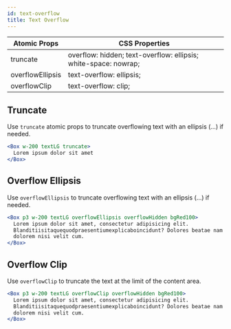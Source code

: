 ```yaml
---
id: text-overflow
title: Text Overflow
---
```


| Atomic Props     | CSS Properties                                                  |
| ---------------- | --------------------------------------------------------------- |
| truncate         | overflow: hidden; text-overflow: ellipsis; white-space: nowrap; |
| overflowEllipsis | text-overflow: ellipsis;                                        |
| overflowClip     | text-overflow: clip;                                            |

## Truncate

Use `truncate` atomic props to truncate overflowing text with an ellipsis (…) if needed.

```jsx live
<Box w-200 textLG truncate>
  Lorem ipsum dolor sit amet
</Box>
```

## Overflow Ellipsis

Use `overflowEllipsis` to truncate overflowing text with an ellipsis (…) if needed.

```jsx live
<Box p3 w-200 textLG overflowEllipsis overflowHidden bgRed100>
  Lorem ipsum dolor sit amet, consectetur adipisicing elit.
  Blanditiisitaquequodpraesentiumexplicaboincidunt? Dolores beatae nam at sed dolorum ratione
  dolorem nisi velit cum.
</Box>
```

## Overflow Clip

Use `overflowClip` to truncate the text at the limit of the content area.

```jsx live
<Box p3 w-200 textLG overflowClip overflowHidden bgRed100>
  Lorem ipsum dolor sit amet, consectetur adipisicing elit.
  Blanditiisitaquequodpraesentiumexplicaboincidunt? Dolores beatae nam at sed dolorum ratione
  dolorem nisi velit cum.
</Box>
```
